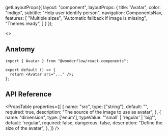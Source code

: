 
  getLayoutProps({
    layout: "component",
    layoutProps: {
      title: "Avatar",
      color: "indigo",
      subtitle: "Help user identify person",
      navigation: ComponentsNav,
      features: [
        "Multiple sizes",
        "Automatic fallback if image is missing",
        "Themes ready",
      ]
    }
  });

<LiveArea>
  <>
    <Avatar src="https://api.lorem.space/image/face?w=150&h=150" />
    <Avatar />
  </>
</LiveArea>

## Anatomy

```tsx lines="1,4"
import { Avatar } from "@wonderflow/react-components";

export default () => {
  return <Avatar src="..." />;
};
```

## API Reference

<PropsTable
  properties={[
    {
      name: "src",
      type: ["string"],
      default: "",
      required: true,
      description: "The source of the image to use as avatar",
    },
    {
      name: "dimension",
      type: ['enum'],
      typeValue: "'small' | 'regular' | 'big'",
      default: 'regular',
      required: false,
      dangerous: false,
      description: "Define the size of the avatar",
    },
  ]}
/>

